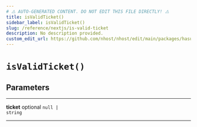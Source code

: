 ```yaml
---
# ⚠️ AUTO-GENERATED CONTENT. DO NOT EDIT THIS FILE DIRECTLY! ⚠️
title: isValidTicket()
sidebar_label: isValidTicket()
slug: /reference/nextjs/is-valid-ticket
description: No description provided.
custom_edit_url: https://github.com/nhost/nhost/edit/main/packages/hasura-auth-js/src/utils/validators.ts#L19
---
```


# `isValidTicket()`

## Parameters

---

**<span className="parameter-name">ticket</span>** <span className="optional-status">optional</span> <code>null &#124; string</code>

---
